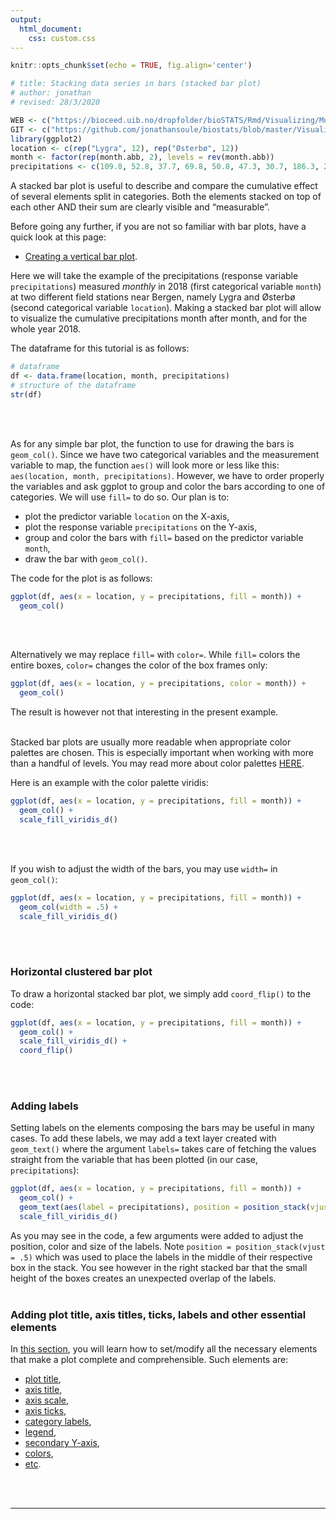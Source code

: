 ```yaml
---
output:
  html_document:
    css: custom.css
--- 
```


```r
knitr::opts_chunk$set(echo = TRUE, fig.align='center')

# title: Stacking data series in bars (stacked bar plot)
# author: jonathan
# revised: 28/3/2020 

WEB <- c("https://bioceed.uib.no/dropfolder/bioSTATS/Rmd/Visualizing/Multiple/stacked-bars.html")
GIT <- c("https://github.com/jonathansoule/biostats/blob/master/Visualizing/Multiple/stacked-bars.Rmd")
library(ggplot2)
location <- c(rep("Lygra", 12), rep("Østerbø", 12))
month <- factor(rep(month.abb, 2), levels = rev(month.abb))
precipitations <- c(109.8, 52.8, 37.7, 69.8, 50.8, 47.3, 30.7, 186.3, 294.6, 245.9, 57.6, 46.4, 48.0, 11.2, 5.6, 24.2, 17.2, 31.6, 43.4, 75.3, 144.0, 103.0, 12.4, 36.6)
```

A stacked bar plot is useful to describe and compare the cumulative effect of several elements split in categories. Both the elements stacked on top of each other AND their sum are clearly visible and “measurable”. 

Before going any further, if you are not so familiar with bar plots, have a quick look at this page:

+ [Creating a vertical bar plot](https://biostats.w.uib.no/creating-a-bar-plot/){target="_blank"}.

Here we will take the example of the precipitations (response variable `precipitations`) measured *monthly* in 2018 (first categorical variable `month`) at two different field stations near Bergen, namely Lygra and Østerbø (second categorical variable `location`). Making a stacked bar plot will allow to visualize the cumulative precipitations month after month, and for the whole year 2018.

The dataframe for this tutorial is as follows:
```r
# dataframe
df <- data.frame(location, month, precipitations)
# structure of the dataframe
str(df)
```
<br/><br/>

As for any simple bar plot, the function to use for drawing the bars is `geom_col()`. Since we have two categorical variables and the measurement variable to map, the function `aes()` will look more or less like this: `aes(location, month, precipitations)`. However, we have to order properly the variables and ask ggplot to group and color the bars according to one of categories. We will use `fill=` to do so. Our plan is to:

+ plot the predictor variable `location` on the X-axis, 
+ plot the response variable `precipitations` on the Y-axis,
+ group and color the bars with `fill=` based on the predictor variable `month`,
+ draw the bar with `geom_col()`.

The code for the plot is as follows:

```r
ggplot(df, aes(x = location, y = precipitations, fill = month)) +
  geom_col()
```
<br/><br/>

Alternatively we may replace `fill=` with `color=`. While `fill=` colors the entire boxes, `color=` changes the color of the box frames only:
```r
ggplot(df, aes(x = location, y = precipitations, color = month)) +
  geom_col()
```
The result is however not that interesting in the present example.
<br/><br/>

Stacked bar plots are usually more readable when appropriate color palettes are chosen. This is especially important when working with more than a handful of levels. You may read more about color palettes [HERE](https://biostats.w.uib.no/choosing-colors-for-your-plot/){target="_blank"}.

Here is an example with the color palette viridis:
```r
ggplot(df, aes(x = location, y = precipitations, fill = month)) +
  geom_col() +
  scale_fill_viridis_d()
```
<br/><br/>

If you wish to adjust the width of the bars, you may use `width=` in `geom_col()`:
```r
ggplot(df, aes(x = location, y = precipitations, fill = month)) +
  geom_col(width = .5) +
  scale_fill_viridis_d() 
```
<br/><br/>

### Horizontal clustered bar plot

To draw a horizontal stacked bar plot, we simply add `coord_flip()` to the code:

```r
ggplot(df, aes(x = location, y = precipitations, fill = month)) +
  geom_col() +
  scale_fill_viridis_d() +
  coord_flip()
```
<br/><br/>


### Adding labels

Setting labels on the elements composing the bars may be useful in many cases. To add these labels, we may add a text layer created with `geom_text()` where the argument `labels=` takes care of fetching the values straight from the variable that has been plotted (in our case, `precipitations`):

```r
ggplot(df, aes(x = location, y = precipitations, fill = month)) +
  geom_col() + 
  geom_text(aes(label = precipitations), position = position_stack(vjust = .5), color="red", size=3.5) +
  scale_fill_viridis_d()
```
As you may see in the code, a few arguments were added to adjust the position, color and size of the labels. Note `position = position_stack(vjust = .5)` which was used to place the labels in the middle of their respective box in the stack. You see however in the right stacked bar that the small height of the boxes creates an unexpected overlap of the labels.
<br/><br/>

### Adding plot title, axis titles, ticks, labels and other essential elements

In [this section](https://biostats.w.uib.no/topics/data-visualization-with-ggplot2/essential-elements/){target="_blank"}, you will learn how to set/modify all the necessary elements that make a plot complete and comprehensible. Such elements are:

+ [plot title](https://biostats.w.uib.no/title/){target="_blank"}, 
+ [axis title](https://biostats.w.uib.no/axis-titles/){target="_blank"},
+ [axis scale](https://biostats.w.uib.no/axis-scale/){target="_blank"},
+ [axis ticks](https://biostats.w.uib.no/axis-ticks/){target="_blank"},
+ [category labels](https://biostats.w.uib.no/category-labels/){target="_blank"},
+ [legend](https://biostats.w.uib.no/legend/){target="_blank"},
+ [secondary Y-axis](https://biostats.w.uib.no/secondary-y-axis/){target="_blank"},
+ [colors](https://biostats.w.uib.no/choosing-colors-for-your-plot/){target="_blank"},
+ [etc](https://biostats.w.uib.no/topics/data-visualization-with-ggplot2/essential-elements/){target="_blank"}.

<br/><br/>


***
<!-- UNCOMMENT TO ACTIVATE
Get the Rmarkdown file corresponding to this page on [GitHub](`r GIT`){target="_blank"}.
-->
